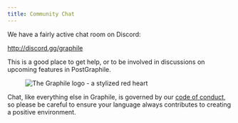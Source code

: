 ```yaml
---
title: Community Chat
---
```



We have a fairly active chat room on Discord:

http://discord.gg/graphile

This is a good place to get help, or to be involved in discussions on upcoming
features in PostGraphile.

<figure className={styles.graphileHeart}>

![The Graphile logo - a stylized red heart](@site/static/img/graphile.optimized.centered.svg)

</figure>

Chat, like everything else in Graphile, is governed by our
[code of conduct](./code-of-conduct), so please be careful to ensure your
language always contributes to creating a positive environment.
